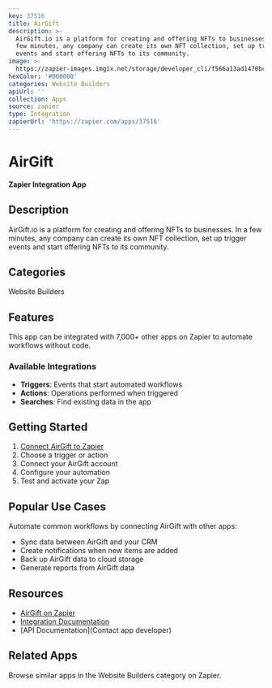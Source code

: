 ```yaml
---
key: 37516
title: AirGift
description: >-
  AirGift.io is a platform for creating and offering NFTs to businesses. In a
  few minutes, any company can create its own NFT collection, set up trigger
  events and start offering NFTs to its community.
image: >-
  https://zapier-images.imgix.net/storage/developer_cli/f566a13ad1470bc58dd6dab99e223115.png?auto=format%2Ccompress&ixlib=python-3.0.0&q=50
hexColor: '#000000'
categories: Website Builders
apiUrl: ''
collection: Apps
source: zapier
type: Integration
zapierUrl: 'https://zapier.com/apps/37516'
---
```

# AirGift

**Zapier Integration App**

## Description

AirGift.io is a platform for creating and offering NFTs to businesses. In a few minutes, any company can create its own NFT collection, set up trigger events and start offering NFTs to its community.

## Categories

Website Builders

## Features

This app can be integrated with 7,000+ other apps on Zapier to automate workflows without code.

### Available Integrations

- **Triggers**: Events that start automated workflows
- **Actions**: Operations performed when triggered
- **Searches**: Find existing data in the app

## Getting Started

1. [Connect AirGift to Zapier](https://zapier.com/apps/37516)
2. Choose a trigger or action
3. Connect your AirGift account
4. Configure your automation
5. Test and activate your Zap

## Popular Use Cases

Automate common workflows by connecting AirGift with other apps:

- Sync data between AirGift and your CRM
- Create notifications when new items are added
- Back up AirGift data to cloud storage
- Generate reports from AirGift data

## Resources

- [AirGift on Zapier](https://zapier.com/apps/37516)
- [Integration Documentation](https://zapier.com/apps/37516/integrations)
- [API Documentation](Contact app developer)

## Related Apps

Browse similar apps in the Website Builders category on Zapier.
